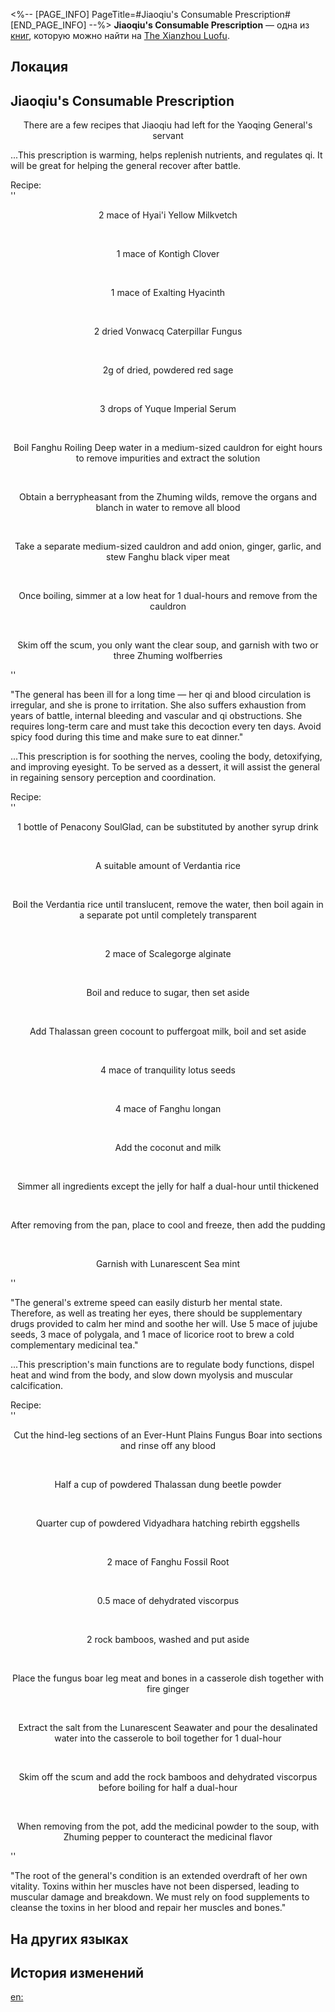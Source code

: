 <%-- [PAGE_INFO]
PageTitle=#Jiaoqiu's Consumable Prescription#
[END_PAGE_INFO] --%>
{{Дополнить}}
{{Книга Инфобокс
|id           = 388
|partIds      = 190683
|Название     = 
|Изображение  = Иконка рукописи с Лофу Сяньчжоу 3.png
|Мир          = The Xianzhou Luofu
|Томов        = 1
|Автор        = <!--нужно добавить-->
|Описание     = Prescriptions that Jiaoqiu left for the Yaoqing General's attendants (or recipes... or something that's both a prescription and a recipe?).
|Том1         = {{tx}}
|Источник1    = {{tx|Отсутствует источник}}
|Персонажи    = 
|Фракции      = Penacony
}}
'''Jiaoqiu's Consumable Prescription''' — одна из [[Книги|книг]], которую можно найти на [[The Xianzhou Luofu]].

==Локация==
{{Отметка карты|<!--название карты-->|<!--id отметки-->}}

==Jiaoqiu's Consumable Prescription==
<div align="center">There are a few recipes that Jiaoqiu had left for the Yaoqing General's servant</div>

...This prescription is warming, helps replenish nutrients, and regulates qi. It will be great for helping the general recover after battle.

Recipe: <br />''<div align="center">2 mace of Hyai'i Yellow Milkvetch</div>''<br />
''<div align="center">1 mace of Kontigh Clover</div>''<br />
''<div align="center">1 mace of Exalting Hyacinth</div>''<br />
''<div align="center">2 dried Vonwacq Caterpillar Fungus</div>''<br />
''<div align="center">2g of dried, powdered red sage</div>''<br />
''<div align="center">3 drops of Yuque Imperial Serum</div>''<br />
''<div align="center">Boil Fanghu Roiling Deep water in a medium-sized cauldron for eight hours to remove impurities and extract the solution</div>''<br />
''<div align="center">Obtain a berrypheasant from the Zhuming wilds, remove the organs and blanch in water to remove all blood</div>''<br />
''<div align="center">Take a separate medium-sized cauldron and add onion, ginger, garlic, and stew Fanghu black viper meat</div>''<br />
''<div align="center">Once boiling, simmer at a low heat for 1 dual-hours and remove from the cauldron</div>''<br />
''<div align="center">Skim off the scum, you only want the clear soup, and garnish with two or three Zhuming wolfberries</div>''

"The general has been ill for a long time &mdash; her qi and blood circulation is irregular, and she is prone to irritation. She also suffers exhaustion from years of battle, internal bleeding and vascular and qi obstructions. She requires long-term care and must take this decoction every ten days. Avoid spicy food during this time and make sure to eat dinner."


...This prescription is for soothing the nerves, cooling the body, detoxifying, and improving eyesight. To be served as a dessert, it will assist the general in regaining sensory perception and coordination.

Recipe:<br />
''<div align="center">1 bottle of Penacony SoulGlad, can be substituted by another syrup drink</div>''<br />
''<div align="center">A suitable amount of Verdantia rice</div>''<br />
''<div align="center">Boil the Verdantia rice until translucent, remove the water, then boil again in a separate pot until completely transparent</div>''<br />
''<div align="center">2 mace of Scalegorge alginate</div>''<br />
''<div align="center">Boil and reduce to sugar, then set aside</div>''<br />
''<div align="center">Add Thalassan green cocount to puffergoat milk, boil and set aside</div>''<br />
''<div align="center">4 mace of tranquility lotus seeds</div>''<br />
''<div align="center">4 mace of Fanghu longan</div>''<br />
''<div align="center">Add the coconut and milk</div>''<br />
''<div align="center">Simmer all ingredients except the jelly for half a dual-hour until thickened</div>''<br />
''<div align="center">After removing from the pan, place to cool and freeze, then add the pudding</div>''<br />
''<div align="center">Garnish with Lunarescent Sea mint</div>''


"The general's extreme speed can easily disturb her mental state. Therefore, as well as treating her eyes, there should be supplementary drugs provided to calm her mind and soothe her will. Use 5 mace of jujube seeds, 3 mace of polygala, and 1 mace of licorice root to brew a cold complementary medicinal tea."


...This prescription's main functions are to regulate body functions, dispel heat and wind from the body, and slow down myolysis and muscular calcification.

Recipe:<br />
''<div align="center">Cut the hind-leg sections of an Ever-Hunt Plains Fungus Boar into sections and rinse off any blood</div>''<br />
''<div align="center">Half a cup of powdered Thalassan dung beetle powder</div>''<br />
''<div align="center">Quarter cup of powdered Vidyadhara hatching rebirth eggshells</div>''<br />
''<div align="center">2 mace of Fanghu Fossil Root</div>''<br />
''<div align="center">0.5 mace of dehydrated viscorpus</div>''<br />
''<div align="center">2 rock bamboos, washed and put aside</div>''<br />
''<div align="center">Place the fungus boar leg meat and bones in a casserole dish together with fire ginger</div>''<br />
''<div align="center">Extract the salt from the Lunarescent Seawater and pour the desalinated water into the casserole to boil together for 1 dual-hour</div>''<br />
''<div align="center">Skim off the scum and add the rock bamboos and dehydrated viscorpus before boiling for half a dual-hour</div>''<br />
''<div align="center">When removing from the pot, add the medicinal powder to the soup, with Zhuming pepper to counteract the medicinal flavor</div>''


"The root of the general's condition is an extended overdraft of her own vitality. Toxins within her muscles have not been dispersed, leading to muscular damage and breakdown. We must rely on food supplements to cleanse the toxins in her blood and repair her muscles and bones."

==На других языках==
{{На других языках
|en   = Jiaoqiu's Consumable Prescription
|zhs  = 椒丘的食疗药方
|zht  = 椒丘的食療藥方
|ja   = 椒丘の食事療法に関する処方せん
|ko   = 초구의 식이 요법 처방전
|es   = Recetas comestibles de Jiaoqiu
|fr   = Succulentes prescriptions de Jiaoqiu
|ru   = Поваренная книга Цзяоцю
|th   = ใบสั่งยาโภชนบำบัดของ Jiaoqiu
|vi   = Phương Thuốc Thực Dưỡng Của Jiaoqiu
|de   = Verbrauchsgegenstände-Verschreibung von Jiaoqiu
|id   = Resep Makanan Penyembuh Jiaoqiu
|pt   = Prescrição de Consumíveis de Jiaoqiu
}}

==История изменений==
{{История изменений|3.5}}

[[en:]]